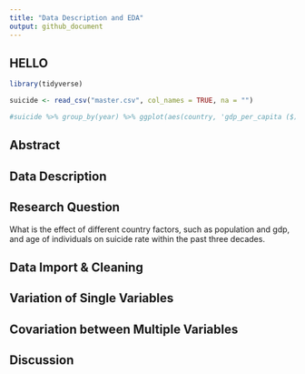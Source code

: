 ```yaml
---
title: "Data Description and EDA"
output: github_document
---
```


## HELLO

```r
library(tidyverse)

suicide <- read_csv("master.csv", col_names = TRUE, na = "")

#suicide %>% group_by(year) %>% ggplot(aes(country, 'gdp_per_capita ($)')) + geom_point()


```


## Abstract

## Data Description

## Research Question
What is the effect of different country factors, such as population and gdp, and age of individuals on suicide rate within the past three decades.

## Data Import & Cleaning


## Variation of Single Variables

## Covariation between Multiple Variables



## Discussion